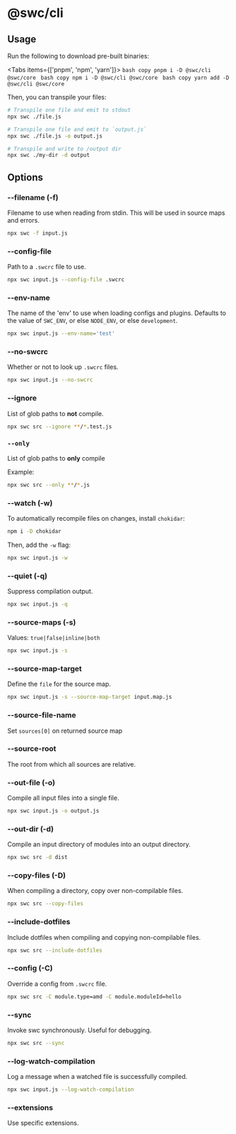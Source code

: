 
# @swc/cli

## Usage

Run the following to download pre-built binaries:

<Tabs items={['pnpm', 'npm', 'yarn']}>
  <Tab>
    ```bash copy
    pnpm i -D @swc/cli @swc/core
    ```
  </Tab>
  <Tab>
    ```bash copy
    npm i -D @swc/cli @swc/core
    ```
  </Tab>
  <Tab>
    ```bash copy
    yarn add -D @swc/cli @swc/core
    ```
  </Tab>
</Tabs>

Then, you can transpile your files:

```sh
# Transpile one file and emit to stdout
npx swc ./file.js

# Transpile one file and emit to `output.js`
npx swc ./file.js -o output.js

# Transpile and write to /output dir
npx swc ./my-dir -d output
```

## Options

### --filename (-f)

Filename to use when reading from stdin. This will be used in source maps and errors.

```sh
npx swc -f input.js
```

### --config-file

Path to a `.swcrc` file to use.

```sh
npx swc input.js --config-file .swcrc
```

### --env-name

The name of the 'env' to use when loading configs and plugins. Defaults to the value of `SWC_ENV`, or else `NODE_ENV`, or else `development`.

```sh
npx swc input.js --env-name='test'
```

### --no-swcrc

Whether or not to look up `.swcrc` files.

```sh
npx swc input.js --no-swcrc
```

### --ignore

List of glob paths to **not** compile.

```sh
npx swc src --ignore **/*.test.js
```

### `--only`

List of glob paths to **only** compile

Example:

```sh
npx swc src --only **/*.js
```

### --watch (-w)

To automatically recompile files on changes, install `chokidar`:

```sh
npm i -D chokidar
```

Then, add the `-w` flag:

```sh
npx swc input.js -w
```

### --quiet (-q)

Suppress compilation output.

```sh
npx swc input.js -q
```

### --source-maps (-s)

Values: `true|false|inline|both`

```sh
npx swc input.js -s
```

### --source-map-target

Define the `file` for the source map.

```sh
npx swc input.js -s --source-map-target input.map.js
```

### --source-file-name

Set `sources[0]` on returned source map

### --source-root

The root from which all sources are relative.

### --out-file (-o)

Compile all input files into a single file.

```sh
npx swc input.js -o output.js
```

### --out-dir (-d)

Compile an input directory of modules into an output directory.

```sh
npx swc src -d dist
```

### --copy-files (-D)

When compiling a directory, copy over non-compilable files.

```sh
npx swc src --copy-files
```

### --include-dotfiles

Include dotfiles when compiling and copying non-compilable files.

```sh
npx swc src --include-dotfiles
```

### --config (-C)

Override a config from `.swcrc` file.

```sh
npx swc src -C module.type=amd -C module.moduleId=hello
```

### --sync

Invoke swc synchronously. Useful for debugging.

```sh
npx swc src --sync
```

### --log-watch-compilation

Log a message when a watched file is successfully compiled.

```sh
npx swc input.js --log-watch-compilation
```

### --extensions

Use specific extensions.

